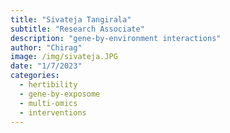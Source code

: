 ```yaml
---
title: "Sivateja Tangirala"
subtitle: "Research Associate"
description: "gene-by-environment interactions"
author: "Chirag"
image: /img/sivateja.JPG
date: "1/7/2023"
categories:
  - hertibility
  - gene-by-exposome
  - multi-omics
  - interventions
---
```

